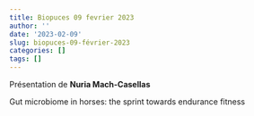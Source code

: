 ```yaml
---
title: Biopuces 09 fevrier 2023
author: ''
date: '2023-02-09'
slug: biopuces-09-février-2023
categories: []
tags: []
---
```



Présentation de **Nuria Mach-Casellas**

Gut microbiome in horses: the sprint towards endurance fitness

<!-- Vous trouverez le diaporama à ce lien : [pdf](/diapos/nom_presentation.pdf). -->